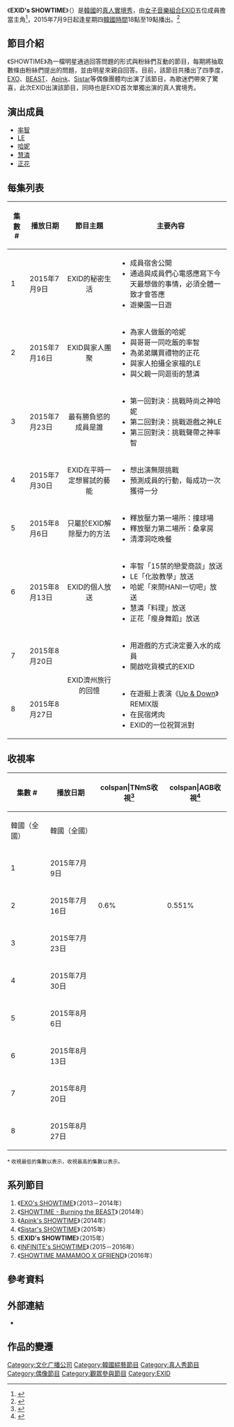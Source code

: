 {{電視節目資訊框
|名稱 = EXID's SHOWTIME
|原名 = {{lang|ko|EXID의 쇼타임}}
|類型 = [[綜藝節目|綜藝節目]]、[[真人實境秀|真人實境秀]]
|圖片 = EXID's SHOWTIME LOGO.png
|圖片尺寸 = 400px
|主演 = [[率智|率智]]、[[安孝珍|LE]]、[[安喜延|哈妮]]、[[徐慧潾|慧潾]]、[[朴正花|正花]]
|國家 = {{KOR}}
|語言 = [[韓語|韓語]]
|字幕 = [[隱藏字幕|隱藏字幕]]
|集數 = 8
|每集長度 = 約60分鐘（含廣告）
|製作年份 = 2015年
|外景 = {{KOR}}
|機位 = 多機位
|製作公司 = [[MBC_Plus_Media|MBC+Media]]
|電視網 = {{link-ko|MBC every1|MBC 에브리원}}
|圖像制式 = [[高清電視|HDTV]] [[1080i|1080i]]
|聲音制式 = [[立體聲|雙聲道環迴立體聲]]
|播出國家 = {{KOR}}
|開始 = {{start date|2015|7|9}}
|結束 = {{end date|2015|8|27}}
|前作 = [[Sistar's_SHOWTIME|Sistar's SHOWTIME]]<br />（2015年）
|續作 = [[SHOWTIME_Infinite|INFINITE's SHOWTIME]]<br />（2015－2016年）
|相關節目 =
|官方網站 = http://www.mbcplus.com/program/EXID/
}}

《'''EXID's SHOWTIME'''》（{{lang-ko|'''EXID의 쇼타임'''}}）是[[大韓民國|韓國]]{{link-ko|MBC every1|MBC 에브리원}}的[[真人實境秀|真人實境秀]]，由[[女子音樂組合|女子音樂組合]][[EXID|EXID]]五位成員擔當主角<ref>{{cite web |url=http://kpopn.niusnews.com/=K1zc57y9 |title=EXID 出演《Showtime》 |language=中文 |publisher=kpopn |date=2015-06-08 |accessdate=2016-09-30 |archive-url=https://web.archive.org/web/20160604090006/http://kpopn.niusnews.com/=K1zc57y9 |archive-date=2016-06-04 |dead-url=yes }}</ref>，2015年7月9日起逢星期四[[韓國標準時|韓國時間]]18點至19點播出。<ref>{{cite news | url=http://www.allthatstar.com/tw/view.php?action=5205&postID=105238 | title=《SHOW TIME》今日首播 EXID宿舍首次公開 | publisher=全星網 | date=2015-07-06 | language=zh | access-date=2016-09-30 | archive-url=https://web.archive.org/web/20170403214954/http://www.allthatstar.com/tw/view.php?action=5205&postID=105238 | archive-date=2017-04-03 | dead-url=yes }}</ref>

==節目介紹==
《SHOWTIME》為一檔明星通過回答問題的形式與粉絲們互動的節目，每期將抽取數條由粉絲們提出的問題，並由明星來親自回答。目前，該節目共播出了四季度，[[EXO|EXO]]、[[BEAST|BEAST]]、[[Apink|Apink]]、[[Sistar|Sistar]]等偶像團體均出演了該節目，為歌迷們帶來了驚喜，此次EXID出演該節目，同時也是EXID首次單獨出演的真人實境秀。

==演出成員==
*[[率智|率智]]
*[[安孝珍|LE]]
*[[安喜延|哈妮]]
*[[徐慧潾|慧潾]]
*[[朴正花|正花]]

==每集列表==
{| class="wikitable" style="text-align:center"
|-
! 集數 # !! 播放日期 !! 節目主題 !! 主要內容
|-
! 1
| 2015年7月9日 || <center>EXID的秘密生活 ||
* 成員宿舍公開
* 通過與成員們心電感應寫下今天最想做的事情，必須全體一致才會答應
* 遊樂園一日遊
|-
! 2
| 2015年7月16日 || <center>EXID與家人團聚 ||
* 為家人做飯的哈妮
* 與哥哥一同吃飯的率智
* 為弟弟購買禮物的正花
* 與家人拍攝全家福的LE
* 與父親一同逛街的慧潾
|-
! 3
| 2015年7月23日 || <center>最有勝負慾的成員是誰 ||
* 第一回對決：挑戰時尚之神哈妮
* 第二回對決：挑戰遊戲之神LE
* 第三回對決：挑戰聲帶之神率智
|-
! 4
| 2015年7月30日 || <center>EXID在平時一定想嘗試的藝能 ||
* 想出演無限挑戰
* 預測成員的行動，每成功一次獲得一分
|-
! 5
| 2015年8月6日 || <center>只屬於EXID解除壓力的方法 ||
* 釋放壓力第一場所：撞球場
* 釋放壓力第二場所：桑拿房
* 清潭洞吃晚餐
|-
! 6
| 2015年8月13日 || <center>EXID的個人放送 ||
* 率智「15禁的戀愛商談」放送
* LE「化妝教學」放送
* 哈妮「來問HANI一切吧」放送
* 慧潾「料理」放送
* 正花「瘦身舞蹈」放送
|-
! 7
| 2015年8月20日 || rowspan="2"|<center>EXID濟州旅行的回憶 ||
* 用遊戲的方式決定要入水的成員
* 開啟吃貨模式的EXID
|-
! 8
| 2015年8月27日 ||
* 在遊艇上表演《[[Up_&_Down_(EXID單曲)|Up & Down]]》REMIX版
* 在民宿烤肉
* EXID的一位祝賀派對
|}

==收視率==
{|class="wikitable" style="text-align:center"
!rowspan="2"|集數 #
!rowspan="2"|播放日期
!colspan|TNmS收視<ref>{{Cite web |url=http://www.tnms.tv/rating/default.asp |title=TNmS 멀티미디어 홈페이지 |accessdate=2016-09-30 |archive-date=2018-01-17 |archive-url=https://web.archive.org/web/20180117221236/http://www.tnms.tv/rating/default.asp |dead-url=no }}</ref>
!colspan|AGB收視<ref name="agb_daum">{{cite web | url=http://search.daum.net/search?w=tot&DA=YZR&t__nil_searchbox=btn&sug=&sugo=&q=EXID%EC%9D%98+%EC%87%BC%ED%83%80%EC%9E%84 | title=EXID의 쇼타임 | trans_title=收視率 | medium=[[Daum|Daum]] | publisher={{link-ko|韓國AGB尼爾森媒體研究|AGB닐슨 미디어 리서치 코리아|韓國AGB尼爾森}} | language=ko | accessdate=2016-09-30 | archive-date=2017-04-03 | archive-url=https://web.archive.org/web/20170403213526/http://search.daum.net/search?w=tot&DA=YZR&t__nil_searchbox=btn&sug=&sugo=&q=EXID%EC%9D%98+%EC%87%BC%ED%83%80%EC%9E%84 | dead-url=no }}</ref>
|-
! 韓國（全國） !! 韓國（全國）
|-
! 1
| 2015年7月9日 || {{color|red|'''0.806%'''}} ||
|-
! 2
| 2015年7月16日 || 0.6% || 0.551%
|-
! 3
| 2015年7月23日 ||  ||
|-
! 4
| 2015年7月30日 ||  ||
|-
! 5
| 2015年8月6日 ||  ||
|-
! 6
| 2015年8月13日 ||  ||
|-
! 7
| 2015年8月20日 || {{color|blue|'''0.5%'''}} ||
|-
! 8
| 2015年8月27日 ||  ||
|}
<small>* 收視最低的集數以{{color|blue|'''藍色'''}}表示，收視最高的集數以{{color|red|'''紅色'''}}表示。</small>

==系列節目==
#《[[EXO's_SHOWTIME|EXO's SHOWTIME]]》（2013－2014年）
#《[[SHOWTIME_-_Burning_the_BEAST|SHOWTIME - Burning the BEAST]]》（2014年）
#《[[Apink's_SHOWTIME|Apink's SHOWTIME]]》（2014年）
#《[[Sistar's_SHOWTIME|Sistar's SHOWTIME]]》（2015年）
#《'''EXID's SHOWTIME'''》（2015年）
#《[[SHOWTIME_Infinite|INFINITE's SHOWTIME]]》（2015－2016年）
#《[[Showtime_Mamamoo_X_GFriend|SHOWTIME MAMAMOO X GFRIEND]]》（2016年）

==參考資料==
{{reflist}}

==外部連結==
*{{official|http://www.mbcplus.com/program/EXID/}}{{ko}}

==作品的變遷==
{{電視節目的變遷
|電視台 = {{KOR}} {{link-ko|MBC every1|MBC 에브리원}}
|播放檔次 = 星期四18:00－19:00（[[韓國標準時|KST]]）
|節目名稱 = EXID's SHOWTIME<br />（2015年7月9日－2015年8月27日）
|上一節目 = [[秘密武器_她|秘密武器 她]]（重播）<br />（2015年6月30日17:46－19:00）
|下一節目 = [[無限挑戰|無限挑戰]]（重播）<br />（2015年9月3日17:44－19:00）
}}

{{EXID}}

[[Category:文化广播公司|Category:文化广播公司]]
[[Category:韓國綜藝節目|Category:韓國綜藝節目]]
[[Category:真人秀節目|Category:真人秀節目]]
[[Category:偶像節目|Category:偶像節目]]
[[Category:觀眾參與節目|Category:觀眾參與節目]]
[[Category:EXID|Category:EXID]]